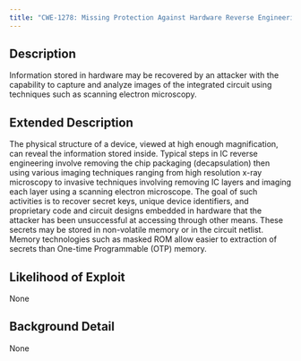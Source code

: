 ```yaml
---
title: "CWE-1278: Missing Protection Against Hardware Reverse Engineering Using Integrated Circuit (IC) Imaging Techniques"
---
```


## Description
Information stored in hardware may be recovered by an attacker with the capability to capture and analyze images of the integrated circuit using techniques such as scanning electron microscopy.

## Extended Description

The physical structure of a device, viewed at high enough magnification, can reveal the information stored inside. Typical steps in IC reverse engineering involve removing the chip packaging (decapsulation) then using various imaging techniques ranging from high resolution x-ray microscopy to invasive techniques involving removing IC layers and imaging each layer using a scanning electron microscope.
The goal of such activities is to recover secret keys, unique device identifiers, and proprietary code and circuit designs embedded in hardware that the attacker has been unsuccessful at accessing through other means. These secrets may be stored in non-volatile memory or in the circuit netlist. Memory technologies such as masked ROM allow easier to extraction of secrets than One-time Programmable (OTP) memory.


## Likelihood of Exploit
None

## Background Detail
None
        